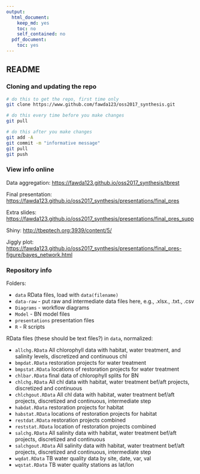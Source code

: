 ```yaml
---
output:
  html_document:
    keep_md: yes
    toc: no
    self_contained: no
  pdf_document:
    toc: yes
---
```


## README

### Cloning and updating the repo

```bash
# do this to get the repo, first time only
git clone https://www.github.com/fawda123/oss2017_synthesis.git

# do this every time before you make changes
git pull

# do this after you make changes
git add -A
git commit -m "informative message"
git pull
git push
```
### View info online

Data aggregation: <https://fawda123.github.io/oss2017_synthesis/tbrest>

Final presentation: <https://fawda123.github.io/oss2017_synthesis/presentations/final_pres>

Extra slides: <https://fawda123.github.io/oss2017_synthesis/presentations/final_pres_supp>

Shiny: <http://tbeptech.org:3939/content/5/>

Jiggly plot: <https://fawda123.github.io/oss2017_synthesis/presentations/final_pres-figure/bayes_network.html>

### Repository info

Folders:

* `data` RData files, load with `data(filename)`
* `data-raw` - put raw and intermediate data files here, e.g., .xlsx., .txt., .csv
* `Diagrams` - workflow diagrams
* `Model` - BN model files
* `presentations` presentation files
* `R` - R scripts

RData files (these should be text files?) in `data`, normalized:

* `allchg.RData` All chlorophyll data with habitat, water treatment, and salinity levels, discretized and continuous chl
* `bmpdat.RData` restoration projects for water treatment
* `bmpstat.RData` locations of restoration projects for water treatment
* `chlbar.RData` final data of chlorophyll splits for BN
* `chlchg.RData` All chl data with habitat, water treatment bef/aft projects, discretized and continuous
* `chlchgout.RData` All chl data with habitat, water treatment bef/aft projects, discretized and continuous, intermediate step
* `habdat.RData` restoration projects for habitat
* `habstat.RData` locations of restoration projects for habitat
* `restdat.RData` restoration projects combined
* `reststat.RData` location of restoration projects combined
* `salchg.RData` All salinity data with habitat, water treatment bef/aft projects, discretized and continuous
* `salchgout.RData` All salinity data with habitat, water treatment bef/aft projects, discretized and continuous, intermediate step
* `wqdat.RData` TB water quality data by site, date, var, val
* `wqstat.RData` TB water quality stations as lat/lon